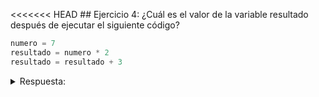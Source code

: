 <<<<<<< HEAD
## Ejercicio 4:
¿Cuál es el valor de la variable resultado después de ejecutar el siguiente código?

```python
numero = 7
resultado = numero * 2
resultado = resultado + 3
```
<details>
<summary>Respuesta:</summary>
El valor de la variable `resultado` es 17, ya que se multiplica `numero` por 2 (14) y luego se le suma 3.
=======
## Ejercicio 4:
¿Cuál es el valor de la variable resultado después de ejecutar el siguiente código?

```python
numero = 7
resultado = numero * 2
resultado = resultado + 3
```
<details>
<summary>Respuesta:</summary>
El valor de la variable `resultado` es 17, ya que se multiplica `numero` por 2 (14) y luego se le suma 3.
>>>>>>> e8ed08b1a5bbe1e369719187cfc4de7f7e2a41a9
</details>